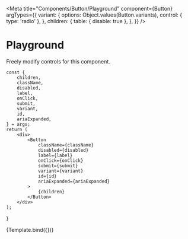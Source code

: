 
<Meta
    title="Components/Button/Playground"
    component={Button}
    argTypes={{
        variant: {
            options: Object.values(Button.variants),
            control: { type: 'radio' },
        },
        children: {
            table: { disable: true },
        },
    }}
/>

# Playground

Freely modify controls for this component.

    const {
        children,
        className,
        disabled,
        label,
        onClick,
        submit,
        variant,
        id,
        ariaExpanded,
    } = args;
    return (
        <div>
            <Button
                className={className}
                disabled={disabled}
                label={label}
                onClick={onClick}
                submit={submit}
                variant={variant}
                id={id}
                ariaExpanded={ariaExpanded}
            >
                {children}
            </Button>
        </div>
    );
}

<Canvas>
    <Story
        name="Playground"
        args={{
            children: 'Click me!',
        }}
    >
        {Template.bind({})}
    </Story>
</Canvas>
